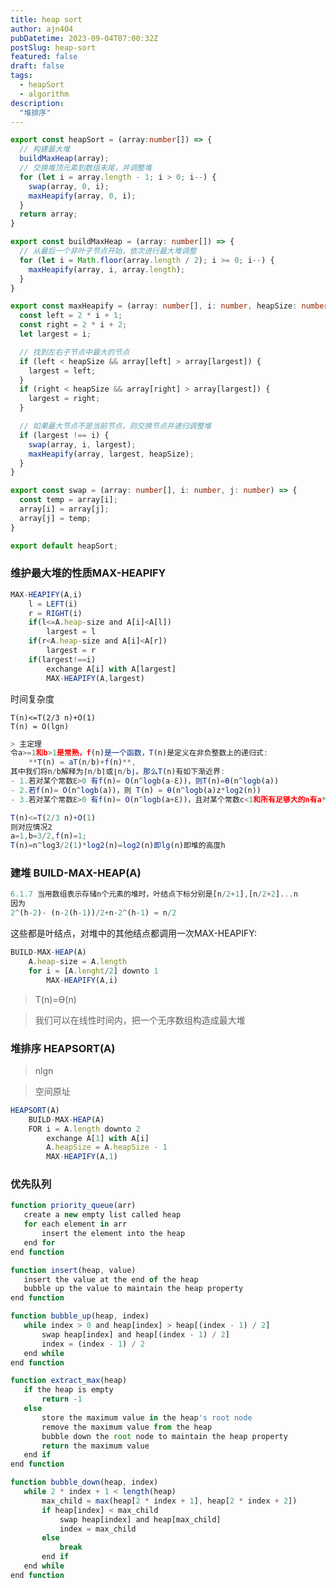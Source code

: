 ```yaml
---
title: heap sort
author: ajn404
pubDatetime: 2023-09-04T07:00:32Z
postSlug: heap-sort
featured: false
draft: false
tags:
  - heapSort
  - algorithm
description:
  "堆排序"
---
```



<Heap  client:load/>


```ts
export const heapSort = (array:number[]) => {
  // 构建最大堆
  buildMaxHeap(array);
  // 交换堆顶元素到数组末尾，并调整堆
  for (let i = array.length - 1; i > 0; i--) {
    swap(array, 0, i);
    maxHeapify(array, 0, i);
  }
  return array;
}

export const buildMaxHeap = (array: number[]) => {
  // 从最后一个非叶子节点开始，依次进行最大堆调整
  for (let i = Math.floor(array.length / 2); i >= 0; i--) {
    maxHeapify(array, i, array.length);
  }
}

export const maxHeapify = (array: number[], i: number, heapSize: number) => {
  const left = 2 * i + 1;
  const right = 2 * i + 2;
  let largest = i;

  // 找到左右子节点中最大的节点
  if (left < heapSize && array[left] > array[largest]) {
    largest = left;
  }
  if (right < heapSize && array[right] > array[largest]) {
    largest = right;
  }

  // 如果最大节点不是当前节点，则交换节点并递归调整堆
  if (largest !== i) {
    swap(array, i, largest);
    maxHeapify(array, largest, heapSize);
  }
}

export const swap = (array: number[], i: number, j: number) => {
  const temp = array[i];
  array[i] = array[j];
  array[j] = temp;
}

export default heapSort;
```


<HeapDetail  client:load/>


### 维护最大堆的性质MAX-HEAPIFY

```js
MAX-HEAPIFY(A,i)
    l = LEFT(i)
    r = RIGHT(i)
    if(l<=A.heap-size and A[i]<A[l])
        largest = l
    if(r<A.heap-size and A[i]<A[r])
        largest = r
    if(largest!==i)
        exchange A[i] with A[largest]
        MAX-HEAPIFY(A,largest)
```

时间复杂度
```
T(n)<=T(2/3 n)+O(1)
T(n) = O(lgn)
```

```js
> 主定理
令a>=1和b>1是常熟，f(n)是一个函数，T(n)是定义在非负整数上的递归式:
    **T(n) = aT(n/b)+f(n)**,
其中我们将n/b解释为⌈n/b⌉或⌊n/b⌋。那么T(n)有如下渐近界:
- 1.若对某个常数ℇ>0 有f(n)= O(n^logb(a-ℇ))，则T(n)=Ɵ(n^logb(a))
- 2.若f(n)= O(n^logb(a))，则 T(n) = Ɵ(n^logb(a)z*log2(n))
- 3.若对某个常数ℇ>0 有f(n)= O(n^logb(a+ℇ))，且对某个常数c<1和所有足够大的n有a*f(n/b)<=c*f(n),则T(n)=Ɵ(f(n))
```


```js
T(n)<=T(2/3 n)+O(1)
则对应情况2
a=1,b=3/2,f(n)=1;
T(n)=n^log3/2(1)*log2(n)=log2(n)即lg(n)即堆的高度h
```

### 建堆 BUILD-MAX-HEAP(A)

```js
6.1.7 当用数组表示存储n个元素的堆时，叶结点下标分别是[n/2+1],[n/2+2]...n
因为
2^(h-2)- (n-2(h-1))/2+n-2^(h-1) = n/2
```

这些都是叶结点，对堆中的其他结点都调用一次MAX-HEAPIFY:

```js
BUILD-MAX-HEAP(A)
    A.heap-size = A.length
    for i = [A.lenght/2] downto 1
        MAX-HEAPIFY(A,i)
```

> T(n)=Ɵ(n)

> 我们可以在线性时间内，把一个无序数组构造成最大堆

### 堆排序 HEAPSORT(A)

> nlgn

> 空间原址

```js
HEAPSORT(A)
    BUILD-MAX-HEAP(A)
    FOR i = A.length downto 2
        exchange A[1] with A[i]
        A.heapSize = A.heapSize - 1
        MAX-HEAPIFY(A,1)
```

### 优先队列

```js
function priority_queue(arr)
   create a new empty list called heap
   for each element in arr
       insert the element into the heap
   end for
end function

function insert(heap, value)
   insert the value at the end of the heap
   bubble up the value to maintain the heap property
end function

function bubble_up(heap, index)
   while index > 0 and heap[index] > heap[(index - 1) / 2]
       swap heap[index] and heap[(index - 1) / 2]
       index = (index - 1) / 2
   end while
end function

function extract_max(heap)
   if the heap is empty
       return -1
   else
       store the maximum value in the heap's root node
       remove the maximum value from the heap
       bubble down the root node to maintain the heap property
       return the maximum value
   end if
end function

function bubble_down(heap, index)
   while 2 * index + 1 < length(heap)
       max_child = max(heap[2 * index + 1], heap[2 * index + 2])
       if heap[index] < max_child
           swap heap[index] and heap[max_child]
           index = max_child
       else
           break
       end if
   end while
end function
```